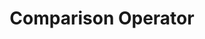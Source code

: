 ---
id: "q_php_easy_015"
questionType: "MULTIPLE_CHOICE"
title: "Comparison Operator"
description: "Which operator checks for equality in PHP?"
difficulty: "EASY"
category: "PHP"
options:
  - "="
  - "=="
  - "==="
  - "!="
correctAnswer: 1
---